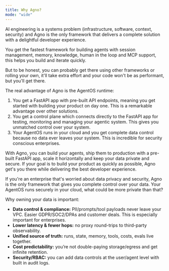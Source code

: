 ```yaml
---
title: Why Agno?
mode: "wide"
---
```


AI engineering is a systems problem (infrastructure, software, context, security) and Agno is the only framework that delivers a complete solution with a delightful developer experience.

You get the fastest framework for building agents with session management, memory, knowledge, human in the loop and MCP support, this helps you build and iterate quickly.

But to be honest, you can probably get there using other frameworks or rolling your own, it'll take extra effort and your code won't be as performant, but you'll get there.

The real advantage of Agno is the AgentOS runtime:

1. You get a FastAPI app with pre-built API endpoints, meaning you get started with building your product on day one. This is a remarkable advantage over other solutions.
2. You get a control plane which connects directly to the FastAPI app for testing, monitoring and managing your agentic system. This gives you unmatched control over your system.
3. Your AgentOS runs in your cloud and you get complete data control because no data ever leaves your system. This is incredible for security conscious enterprises.

With Agno, you can build your agents, ship them to production with a pre-built FastAPI app, scale it horizontally and keep your data private and secure. If your goal is to build your product as quickly as possible, Agno get's you there while delivering the best developer experience.

If you're an enterprise that's worried about data privacy and security, Agno is the only framework that gives you complete control over your data. Your AgentOS runs securely in your cloud, what could be more private than that?

<Tip>

Why owning your data is important:

- **Data control & compliance:** PII/prompts/tool payloads never leave your VPC. Easier GDPR/SOC2/DPAs and customer deals. This is especially important for enterprises.
- **Lower latency & fewer hops:** no proxy round-trips to third-party observability.
- **Unified source of truth:** runs, state, memory, tools, costs, evals live together.
- **Cost predictability:** you’re not double-paying storage/egress and get infinite retention.
- **Security/RBAC:** you can add data controls at the user/agent level with built in audit logs.

</Tip>
